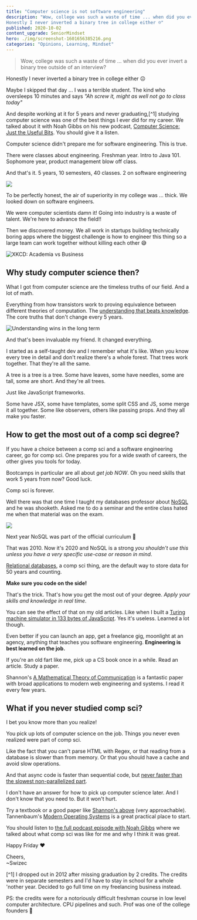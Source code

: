 ```yaml
---
title: "Computer science is not software engineering" 
description: "Wow, college was such a waste of time ... when did you ever invert a binary tree outside of an interview?
Honestly I never inverted a binary tree in college either ☹️" 
published: 2020-10-02
content_upgrade: SeniorMindset
hero: ./img/screenshot-1601656385216.png
categories: "Opinions, Learning, Mindset"
---
```



> Wow, college was such a waste of time ... when did you ever invert a binary tree outside of an interview?

Honestly I never inverted a binary tree in college either ☹️

Maybe I skipped that day ... I was a terrible student. The kind who oversleeps 10 minutes and says _"Ah screw it, might as well not go to class today"_

And despite working at it for 5 years and never graduating,[^1] studying computer science was one of the best things I ever did for my career. We talked about it with Noah Gibbs on his new podcast, [Computer Science: Just the Useful Bits](http://justtheusefulbits.com/jtub/swizec-teller-the-value-of-theory-and-why-not-to-build-an-analytics-service/). You should give it a listen.

Computer science didn't prepare me for software engineering. This is true.

There were classes about engineering. Freshman year. Intro to Java 101. Sophomore year, product management blow off class.

And that's it. 5 years, 10 semesters, 40 classes. 2 on software engineering

![](giphy:wow_useless)

To be perfectly honest, the air of superiority in my college was ... thick. We looked down on software engineers.

We were computer scientists damn it! Going into industry is a waste of talent. We're here to advance the field!!

<SeniorMindset />

Then we discovered money. We all work in startups building technically boring apps where the biggest challenge is how to engineer this thing so a large team can work together without killing each other 😅

![XKCD: Academia vs Business](./img/XKCD-Academia-vs-Businessi06da3.png)

## Why study computer science then?

What I got from computer science are the timeless truths of our field. And a lot of math.

Everything from how transistors work to proving equivalence between different theories of computation. The [understanding that beats knowledge](https://swizec.com/blog/why-understanding-beats-knowledge/). The core truths that don't change every 5 years.

![Understanding wins in the long term](./img/Understanding-wins-in-the-long-term03di4i.png)

And that's been invaluable my friend. It changed everything.

I started as a self-taught dev and I remember what it's like. When you know every tree in detail and don't realize there's a whole forest. That trees work together. That they're all the same.

A tree is a tree is a tree. Some have leaves, some have needles, some are tall, some are short. And they're all trees.

Just like JavaScript frameworks.

Some have JSX, some have templates, some split CSS and JS, some merge it all together. Some like observers, others like passing props. And they all make you faster.

## How to get the most out of a comp sci degree?

If you have a choice between a comp sci and a software engineering career, go for comp sci. One prepares you for a wide swath of careers, the other gives you tools for today.

Bootcamps in particular are all about _get job NOW_. Oh you need skills that work 5 years from now? Good luck.

Comp sci is forever.

Well there was that one time I taught my databases professor about [NoSQL](https://en.wikipedia.org/wiki/NoSQL) and he was shooketh. Asked me to do a seminar and the entire class hated me when that material was on the exam.

![](giphy:oops)

Next year NoSQL was part of the official curriculum 🤘

That was 2010. Now it's 2020 and NoSQL is a strong _you shouldn't use this unless you have a very specific use-case or reason in mind_.

[Relational databases](https://en.wikipedia.org/wiki/Relational_database), a comp sci thing, are the default way to store data for 50 years and counting.

**Make sure you code on the side!**

That's the trick. That's how you get the most out of your degree. _Apply your skills and knowledge in real time_.

You can see the effect of that on my old articles. Like when I built a [Turing machine simulator in 133 bytes of JavaScript](https://swizec.com/blog/a-turing-machine-in-133-bytes-of-javascript/). Yes it's useless. Learned a lot though.

Even better if you can launch an app, get a freelance gig, moonlight at an agency, anything that teaches you software engineering. **Engineering is best learned on the job.**

If you're an old fart like me, pick up a CS book once in a while. Read an article. Study a paper.

Shannon's [A Mathematical Theory of Communication](http://people.math.harvard.edu/~ctm/home/text/others/shannon/entropy/entropy.pdf) is a fantastic paper with broad applications to modern web engineering and systems. I read it every few years.

## What if you never studied comp sci?

I bet you know more than you realize!

You pick up lots of computer science on the job. Things you never even realized were part of comp sci.

Like the fact that you can't parse HTML with Regex, or that reading from a database is slower than from memory. Or that you should have a cache and avoid slow operations.

And that async code is faster than sequential code, but [never faster than the slowest non-parallelized part](https://en.wikipedia.org/wiki/Amdahl%27s_law).

I don't have an answer for how to pick up computer science later. And I don't know that you need to. But it won't hurt.

Try a textbook or a good paper like [Shannon's above](http://people.math.harvard.edu/~ctm/home/text/others/shannon/entropy/entropy.pdf) (very approachable). Tannenbaum's [Modern Operating Systems](https://en.wikipedia.org/wiki/Modern_Operating_Systems) is a great practical place to start.

You should listen to [the full podcast episode with Noah Gibbs](http://justtheusefulbits.com/jtub/swizec-teller-the-value-of-theory-and-why-not-to-build-an-analytics-service/) where we talked about what comp sci was like for me and why I think it was great.

Happy Friday ❤️

Cheers,<br/>
~Swizec

[^1] I dropped out in 2012 after missing graduation by 2 credits. The credits were in separate semesters and I'd have to stay in school for a whole 'nother year. Decided to go full time on my freelancing business instead.

PS: the credits were for a notoriously difficult freshman course in low level computer architecture. CPU pipelines and such. Prof was one of the college founders 💪
